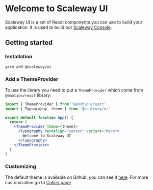 
<Meta title="Home" />

# Welcome to Scaleway UI

Scaleway UI is a set of React components you can use to build your application. It is used to build our [Scaleway Console](https://console.scaleway.com).

## Getting started

### Installation

```bash
yarn add @scaleway/ui
```

### Add a ThemeProvider

To use the library you need to put a `ThemeProvider` which come from `@emotion/react` library:

```jsx
import { ThemeProvider } from '@emotion/react'
import { Typography, theme } from '@scaleway/ui'

export default function App() {
  return (
    <ThemeProvider theme={theme}>
      <Typography textAlign="center" variant="hero">
        Welcome to Scaleway UI
      </Typography>
    </ThemeProvider>
  )
}
```

### Customizing

The default theme is available on Github, you can see it [here](https://github.com/scaleway/scaleway-ui/blob/main/src/theme/index.js). For more customization go to [Colors page](/docs/theme-colors--palette)
